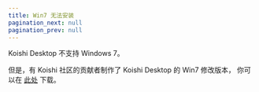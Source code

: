 ```yaml
---
title: Win7 无法安装
pagination_next: null
pagination_prev: null
---
```



<FaqPre />

Koishi Desktop 不支持 Windows 7。

但是，有 Koishi 社区的贡献者制作了 Koishi Desktop 的 Win7 修改版本，
你可以在 [此处](/platform/win/win7) 下载。

<FaqPost />
